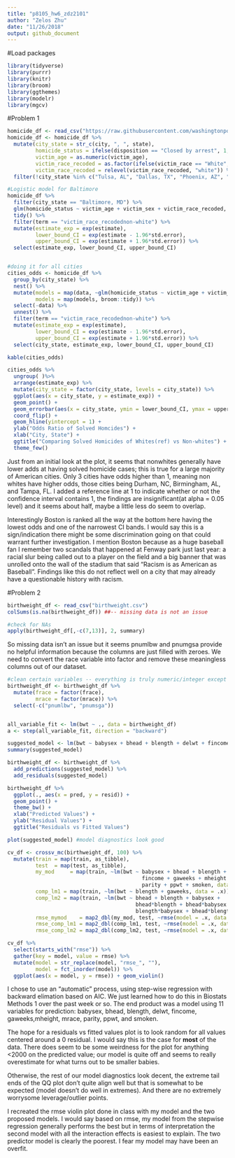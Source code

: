 ```yaml
---
title: "p8105_hw6_zdz2101"
author: "Zelos Zhu"
date: "11/26/2018"
output: github_document
---
```


#Load packages
```r
library(tidyverse)
library(purrr)
library(knitr)
library(broom)
library(ggthemes)
library(modelr)
library(mgcv)
```

#Problem 1
```r
homicide_df <- read_csv("https://raw.githubusercontent.com/washingtonpost/data-homicides/master/homicide-data.csv")
homicide_df <- homicide_df %>%
  mutate(city_state = str_c(city, ", ", state),
         homicide_status = ifelse(disposition == "Closed by arrest", 1, 0),
         victim_age = as.numeric(victim_age),
         victim_race_recoded = as.factor(ifelse(victim_race == "White", "white", "non-white")),
         victim_race_recoded = relevel(victim_race_recoded, "white")) %>%
  filter(!city_state %in% c("Tulsa, AL", "Dallas, TX", "Phoenix, AZ", "Kansas City, MO"))

#Logistic model for Baltimore
homicide_df %>%
  filter(city_state == "Baltimore, MD") %>%
  glm(homicide_status ~ victim_age + victim_sex + victim_race_recoded, family = binomial(), data = .) %>%
  tidy() %>%
  filter(term == "victim_race_recodednon-white") %>%
  mutate(estimate_exp = exp(estimate),
         lower_bound_CI = exp(estimate - 1.96*std.error),
         upper_bound_CI = exp(estimate + 1.96*std.error)) %>%
  select(estimate_exp, lower_bound_CI, upper_bound_CI)


#doing it for all cities
cities_odds <- homicide_df %>% 
  group_by(city_state) %>% 
  nest() %>% 
  mutate(models = map(data, ~glm(homicide_status ~ victim_age + victim_sex + victim_race_recoded, family = binomial(), data = .x)),
         models = map(models, broom::tidy)) %>%
  select(-data) %>%
  unnest() %>%
  filter(term == "victim_race_recodednon-white") %>%
  mutate(estimate_exp = exp(estimate),
         lower_bound_CI = exp(estimate - 1.96*std.error),
         upper_bound_CI = exp(estimate + 1.96*std.error)) %>%
  select(city_state, estimate_exp, lower_bound_CI, upper_bound_CI)

kable(cities_odds)

cities_odds %>%
  ungroup( )%>%
  arrange(estimate_exp) %>%
  mutate(city_state = factor(city_state, levels = city_state)) %>%
  ggplot(aes(x = city_state, y = estimate_exp)) + 
  geom_point() + 
  geom_errorbar(aes(x = city_state, ymin = lower_bound_CI, ymax = upper_bound_CI), width=0.2, size=1, color="blue") + 
  coord_flip() + 
  geom_hline(yintercept = 1) +
  ylab("Odds Ratio of Solved Homcides") + 
  xlab("City, State") + 
  ggtitle("Comparing Solved Homicides of Whites(ref) vs Non-whites") +
  theme_few()
```

Just from an initial look at the plot, it seems that nonwhites generally have lower adds at having solved homicide cases; this is true for a large majority of American cities. Only 3 cities have odds higher than 1, meaning non whites have higher odds, those cities being Durham, NC, Birmingham, AL, and Tampa, FL. I added a reference line at 1 to indicate whether or not the confidence interval contains 1, the findings are insignificant(at alpha = 0.05 level) and it seems about half, maybe a little less do seem to overlap.

Interestingly Boston is ranked all the way at the bottom here having the lowest odds and one of the narrowest CI bands. I would say this is a sign/indication there might be some discrimination going on that could warrant further investigation. I mention Boston because as a huge baseball fan I remember two scandals that happened at Fenway park just last year: a racial slur being called out to a player on the field and a big banner that was unrolled onto the wall of the stadium that said "Racism is as American as Baseball". Findings like this do not reflect well on a city that may already have a questionable history with racism. 

#Problem 2
```r
birthweight_df <- read_csv("birthweight.csv")
colSums(is.na(birthweight_df)) ##-- missing data is not an issue

#check for NAs
apply(birthweight_df[,-c(7,13)], 2, summary)
```
So missing data isn't an issue but it seems pnumlbw and pnumgsa provide no helpful information because the columns are just filled with zeroes. We need to convert the race variable into factor and remove these meaningless columns out of our dataset.

```r
#clean certain variables -- everything is truly numeric/integer except race variables
birthweight_df <- birthweight_df %>%
  mutate(frace = factor(frace),
         mrace = factor(mrace)) %>%
  select(-c("pnumlbw", "pnumsga"))


all_variable_fit <- lm(bwt ~ ., data = birthweight_df)
a <- step(all_variable_fit, direction = "backward")

suggested_model <- lm(bwt ~ babysex + bhead + blength + delwt + fincome + gaweeks + mheight + mrace + parity + ppwt + smoken, data = birthweight_df)
summary(suggested_model)

birthweight_df <- birthweight_df %>% 
  add_predictions(suggested_model) %>%
  add_residuals(suggested_model)

birthweight_df %>%
  ggplot(., aes(x = pred, y = resid)) +
  geom_point() + 
  theme_bw() +
  xlab("Predicted Values") + 
  ylab("Residual Values") + 
  ggtitle("Residuals vs Fitted Values")

plot(suggested_model) #model diagnostics look good

cv_df <- crossv_mc(birthweight_df, 100) %>%
  mutate(train = map(train, as_tibble),
         test  = map(test, as_tibble),
         my_mod     = map(train, ~lm(bwt ~ babysex + bhead + blength + delwt +
                                           fincome + gaweeks + mheight + mrace + 
                                           parity + ppwt + smoken, data = .x)),
         comp_lm1 = map(train, ~lm(bwt ~ blength + gaweeks, data = .x)),
         comp_lm2 = map(train, ~lm(bwt ~ bhead + blength + babysex +
                                         bhead*blength + bhead*babysex +
                                         blength*babysex + bhead*blength*babysex, data = .x)),
         rmse_mymod    = map2_dbl(my_mod, test, ~rmse(model = .x, data = .y)),
         rmse_comp_lm1 = map2_dbl(comp_lm1, test, ~rmse(model = .x, data = .y)),
         rmse_comp_lm2 = map2_dbl(comp_lm2, test, ~rmse(model = .x, data = .y)))

cv_df %>%
  select(starts_with("rmse")) %>% 
  gather(key = model, value = rmse) %>% 
  mutate(model = str_replace(model, "rmse_", ""),
         model = fct_inorder(model)) %>% 
  ggplot(aes(x = model, y = rmse)) + geom_violin()
```
I chose to use an "automatic" process, using step-wise regression with backward elimation based on AIC. We just learned how to do this in Biostats Methods 1 over the past week or so. The end product was a model using 11 variables for prediction: babysex, bhead, blength, delwt, fincome, gaweeks,mheight, mrace, parity, ppwt, and smoken. 

The hope for a residuals vs fitted values plot is to look random for all values centered around a 0 residual. I would say this is the case for **most** of the data. There does seem to be some weirdness for the plot for anything <2000 on the predicted value; our model is quite off and seems to really overestimate for what turns out to be smaller babies. 

Otherwise, the rest of our model diagnostics look decent, the extreme tail ends of the QQ plot don't quite align well but that is somewhat to be expected (model doesn't do well in extremes). And there are no extremely worrysome leverage/outlier points. 

I recreated the rmse violin plot done in class with my model and the two proposed models. I would say based on rmse, my model from the stepwise regression generally performs the best but in terms of interpretation the second model with all the interaction effects is easiest to explain. The two predictor model is clearly the poorest. I fear my model may have been an overfit. 